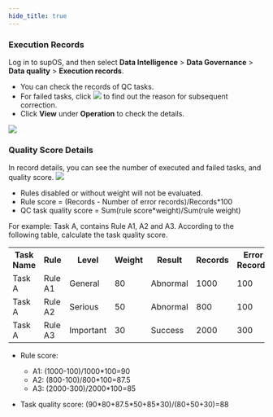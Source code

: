 ```yaml
---
hide_title: true
---
```


### Execution Records

Log in to supOS, and then select **Data Intelligence** > **Data Governance** > **Data quality** > **Execution records**.
- You can check the records of QC tasks.
- For failed tasks, click ![](https://wordpressfreezonex.oss-accelerate.aliyuncs.com/supDAM/31.png) to find out the reason for subsequent correction.
- Click **View** under **Operation** to check the details.

![](https://wordpressfreezonex.oss-accelerate.aliyuncs.com/supDAM/30.png)

### Quality Score Details
In record details, you can see the number of executed and failed tasks, and quality score.
![](https://wordpressfreezonex.oss-accelerate.aliyuncs.com/supDAM/33.png)
- Rules disabled or without weight will not be evaluated.
- Rule score = (Records - Number of error records)/Records*100
- QC task quality score = Sum(rule score*weight)/Sum(rule weight)

For example:
Task A, contains Rule A1, A2 and A3. According to the following table, calculate the task quality score.

<table>
    <tr>
      <th>Task Name</th>
      <th>Rule</th>
      <th>Level</th>
      <th>Weight</th>
      <th>Result</th>
      <th>Records</th>
      <th>Error Records</th>
    </tr>
    <tr>
      <td>Task A</td>
      <td>Rule A1</td>
      <td>General</td>
      <td>80</td>
      <td>Abnormal</td>
      <td>1000</td>
      <td>100</td>
    </tr>
    <tr>
      <td>Task A</td>
      <td>Rule A2</td>
      <td>Serious</td>
      <td>50</td>
      <td>Abnormal</td>
      <td>800</td>
      <td>100</td>
    </tr>
     <tr>
      <td>Task A</td>
      <td>Rule A3</td>
      <td>Important</td>
      <td>30</td>
      <td>Success</td>
      <td>2000</td>
      <td>300</td>
    </tr>
  </table>

- Rule score:
<ul>
<ul>
<li>A1: (1000-100)/1000*100=90</li>
<li>A2: (800-100)/800*100=87.5</li>
<li>A3: (2000-300)/2000*100=85</li>
</ul>
</ul>

- Task quality score: (90\*80+87.5\*50+85*30)/(80+50+30)=88
